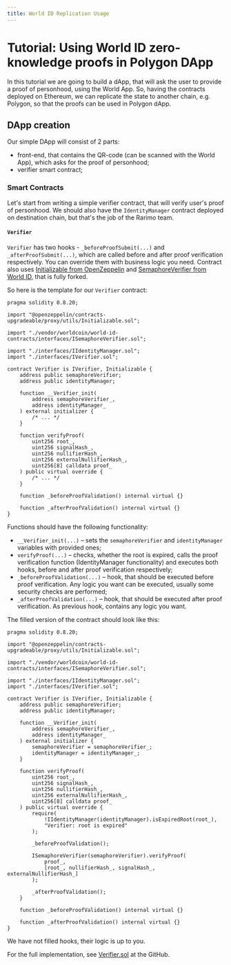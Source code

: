 ```yaml
---
title: World ID Replication Usage
---
```


<!-- todo: change Polygon to another chain (e.g, Avalanche), remove Polygon mentions from the full doc -->

# Tutorial: Using World ID zero-knowledge proofs in Polygon DApp

In this tutorial we are going to build a dApp, that will ask the user to provide a proof of personhood, using the World App.
So, having the contracts deployed on Ethereum, we can replicate the state to another chain, e.g. Polygon, so that the proofs can be used in Polygon dApp.

## DApp creation

Our simple DApp will consist of 2 parts:
- front-end, that contains the QR-code (can be scanned with the World App), which asks for the proof of personhood;
- verifier smart contract;

### Smart Contracts

Let's start from writing a simple verifier contract, that will verify user's proof of personhood.
We should also have the `IdentityManager` contract deployed on destination chain, but that's the job of the Rarimo team.

#### `Verifier`

`Verifier` has two hooks - `_beforeProofSubmit(...)` and `_afterProofSubmit(...)`, which are called before and after proof verification respectively.
You can override them with business logic you need.
Contract also uses [Initializable from OpenZeppelin](link) and [SemaphoreVerifier from World ID](link), that is fully forked.

So here is the template for our `Verifier` contract:

```solidity
pragma solidity 0.8.20;

import "@openzeppelin/contracts-upgradeable/proxy/utils/Initializable.sol";

import "./vendor/worldcoin/world-id-contracts/interfaces/ISemaphoreVerifier.sol";

import "./interfaces/IIdentityManager.sol";
import "./interfaces/IVerifier.sol";

contract Verifier is IVerifier, Initializable {
    address public semaphoreVerifier;
    address public identityManager;

    function __Verifier_init(
        address semaphoreVerifier_,
        address identityManager_
    ) external initializer {
        /* ... */
    }

    function verifyProof(
        uint256 root_,
        uint256 signalHash_,
        uint256 nullifierHash_,
        uint256 externalNullifierHash_,
        uint256[8] calldata proof_
    ) public virtual override {
        /* ... */
    }

    function _beforeProofValidation() internal virtual {}

    function _afterProofValidation() internal virtual {}
}
```

Functions should have the following functionality:
- `__Verifier_init(...)` – sets the `semaphoreVerifier` and `identityManager` variables with provided ones;
- `verifyProof(...)` – checks, whether the root is expired, calls the proof verification function (IdentityManager functionality) and executes both hooks, before and after proof verification respectively;
- `_beforeProofValidation(...)` – hook, that should be executed before proof verification.
Any logic you want can be executed, usually some security checks are performed;
- `_afterProofValidation(...)` – hook, that should be executed after proof verification.
As previous hook, contains any logic you want.

The filled version of the contract should look like this:

```solidity
pragma solidity 0.8.20;

import "@openzeppelin/contracts-upgradeable/proxy/utils/Initializable.sol";

import "./vendor/worldcoin/world-id-contracts/interfaces/ISemaphoreVerifier.sol";

import "./interfaces/IIdentityManager.sol";
import "./interfaces/IVerifier.sol";

contract Verifier is IVerifier, Initializable {
    address public semaphoreVerifier;
    address public identityManager;

    function __Verifier_init(
        address semaphoreVerifier_,
        address identityManager_
    ) external initializer {
        semaphoreVerifier = semaphoreVerifier_;
        identityManager = identityManager_;
    }

    function verifyProof(
        uint256 root_,
        uint256 signalHash_,
        uint256 nullifierHash_,
        uint256 externalNullifierHash_,
        uint256[8] calldata proof_
    ) public virtual override {
        require(
            !IIdentityManager(identityManager).isExpiredRoot(root_),
            "Verifier: root is expired"
        );

        _beforeProofValidation();

        ISemaphoreVerifier(semaphoreVerifier).verifyProof(
            proof_,
            [root_, nullifierHash_, signalHash_, externalNullifierHash_]
        );

        _afterProofValidation();
    }

    function _beforeProofValidation() internal virtual {}

    function _afterProofValidation() internal virtual {}
}
```

We have not filled hooks, their logic is up to you.

For the full implementation, see [Verifier.sol](link) at the GitHub.
